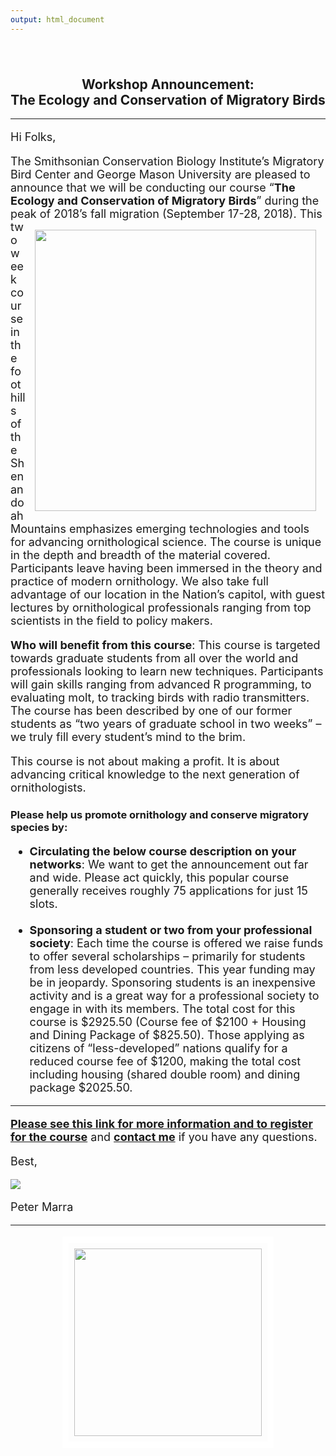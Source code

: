 ```yaml
---
output: html_document
---
```


<style>
p{
  text-align: left;
  font-size: 18px;
 }
 
ul{
  font-size: 18px;
}
</style>

<br>

<h2 style = "text-align: center;">Workshop Announcement:</br>The Ecology and Conservation of Migratory Birds</h2>
<hr>
<p>Hi Folks,</p>


<p>The Smithsonian Conservation Biology Institute's Migratory Bird Center and George Mason University are pleased to announce that we will be conducting our course "<b>The Ecology and Conservation of Migratory Birds</b>" during the peak of 2018's fall migration (September 17-28, 2018). <img style="float: right; margin: 15px 15px 15px 15px; width: 450px;" src="moltPic.jpg"/>This two week course in the foothills of the Shenandoah Mountains emphasizes emerging technologies and tools for advancing ornithological science. The course is unique in the depth and breadth of the material covered. Participants leave having been immersed in the theory and practice of modern ornithology. We also take full advantage of our location in the Nation's capitol, with guest lectures by ornithological professionals ranging from top scientists in the field to policy makers. </p>

<p><b>Who will benefit from this course</b>: This course is targeted towards graduate students from all over the world and professionals looking to learn new techniques. Participants will gain skills ranging from advanced R programming, to evaluating molt, to tracking birds with radio transmitters. The course has been described by one of our former students as "two years of graduate school in two weeks" -- we truly fill every student's mind to the brim. 

<p>This course is not about making a profit. It is about advancing critical knowledge to the next generation of ornithologists.</p>

<h3><b>Please help us promote ornithology and conserve migratory species by</b>:</h3>

<ul>
<li><b>Circulating the below course description on your networks</b>: We want to get the announcement out far and wide. Please act quickly, this popular course generally receives roughly 75 applications for just 15 slots.</li>
<br>
<li><b>Sponsoring a student or two from your professional society</b>: Each time the course is offered we raise funds to offer several scholarships -- primarily for students from less developed countries. This year funding may be in jeopardy. Sponsoring students is an inexpensive activity and is a great way for a professional society to engage in with its members. The total cost for this course is $2925.50 (Course fee of $2100 + Housing and Dining Package of $825.50). Those applying as citizens of "less-developed" nations qualify for a reduced course fee of $1200, making the total cost including housing (shared double room) and dining package $2025.50.</li>
</ul>
<hr>

<p><a href = "https://smconservation.gmu.edu/programs/graduate-and-professional/professional-training-courses/species-monitoring-and-conservation-bird-migration/"><b>Please see this link for more information and to register for the course</b></a> and <a href="mailto: marrap@si.edu"><b>contact me</b></a> if you have any questions.</p>

<p>Best,</p>

<img src = "marraSignature.png"/>

<p>Peter Marra</p>

<hr>

<img style="display: block;
	   margin-left: auto;
    margin-right: auto;
	   padding: 9px;
	   border-style: solid;
	   border-width: 10px;
	   border-color: white;" src="nzpLogo.png" width="300" />

